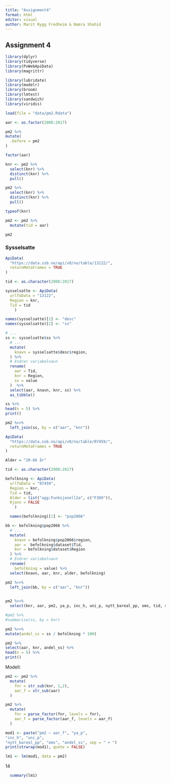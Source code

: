 ```yaml
---
title: "Assignment4"
format: html
editor: visual
author: Marit Rygg Fredheim & Namra Shahid
---
```


## Assignment 4

```r
library(dplyr)
library(tidyverse)
library(PxWebApiData)
library(magrittr)

library(lubridate)
library(modelr)
library(broom)
library(lmtest)
library(sandwich)
library(viridis)
```

```r
load(file = "data/pm2.Rdata")
```

```r
aar <- as.factor(2008:2017)
```

```r
pm2 %>%
mutate(
  .before = pm2
)
```

```r
factor(aar) 
```

```r
knr <- pm2 %>%
  select(knr) %>%
  distinct(knr) %>%
  pull()
```

```r
pm2 %>% 
  select(knr) %>%
  distinct(knr) %>%
  pull()
```

```r
typeof(knr)
```

```r
pm2 <- pm2 %>% 
  mutate(tid = aar) 
```

```r
pm2
```

### Sysselsatte

```r
ApiData(
  "https://data.ssb.no/api/v0/no/table/13122/",
  returnMetaFrames = TRUE
)
```

```r
tid <- as.character(2008:2017)
```

```r
sysselsatte <- ApiData(
  urlToData = "13122",
  Region = knr,
  Tid = tid
    )

names(sysselsatte)[1] <- "desc"
names(sysselsatte)[2] <- "ss"
```

```r
# ...
ss <- sysselsatte$ss %>% 
  # ...
  mutate(
    knavn = sysselsatte$desc$region,
  ) %>% 
  # Endrer variabelnavn
  rename(
    aar = Tid,
    knr = Region,
    ss = value 
  )  %>%
  select(aar, knavn, knr, ss) %>% 
  as_tibble()
```

```r
ss %>%
head(n = 5) %>%
print()
```

```r
pm2 %<>%
  left_join(ss, by = c("aar", "knr"))
```

```r
ApiData(
  "https://data.ssb.no/api/v0/no/table/07459/",
  returnMetaFrames = TRUE
)
```

```r
Alder = "20-66 år"
```

```r
tid <- as.character(2008:2017)
```

```r
befolkning <- ApiData(
  urlToData = "07459",
  Region = knr,
  Tid = tid,
  Alder = list("agg:Funksjonell2a", c("F309")),
  Kjonn = FALSE
    )

  names(befolkning)[1] <- "pop2066"
```

```r
bb <- befolkning$pop2066 %>% 
  # ...
  mutate(
    knavn = befolkning$pop2066$region,
    aar =  befolkning$dataset$Tid,
    knr = befolkning$dataset$Region
  ) %>% 
  # Endrer variabelnavn
  rename(
    befolkning = value) %>%
  select(knavn, aar, knr, alder, befolkning)
```

```r
pm2 %<>%
  left_join(bb, by = c("aar", "knr"))
  
```

```r
pm2 %<>%
  select(knr, aar, pm2, ya_p, inc_h, uni_p, nytt_bareal_pp, oms, tid, ss, alder, befolkning, knavn)
```

```r
#pm2 %>%
#summarise(ss, by = knr)
```

```r
pm2 %<>%
mutate(andel_ss = ss / befolkning * 100)
```

```r
pm2 %>%
select(aar, knr, andel_ss) %>%
head(n = 5) %>%
print()
```

Modell:

```r
pm2 <- pm2 %>%
  mutate(
    fnr = str_sub(knr, 1,2),
    aar_f = str_sub(aar)
  )
```

```r
pm2 %>%
  mutate(
    fnr = parse_factor(fnr, levels = fnr),
    aar_f = parse_factor(aar_f, levels = aar_f)
  )
```

```r
mod1 <- paste("pm2 ~ aar_f", "ya_p",
"inc_h", "uni_p",
"nytt_bareal_pp", "oms", "andel_ss", sep = " + ")
print(strwrap(mod1), quote = FALSE)
```

```r
lm1 <- lm(mod1, data = pm2)
```

14

```r
  summary(lm1)
```
